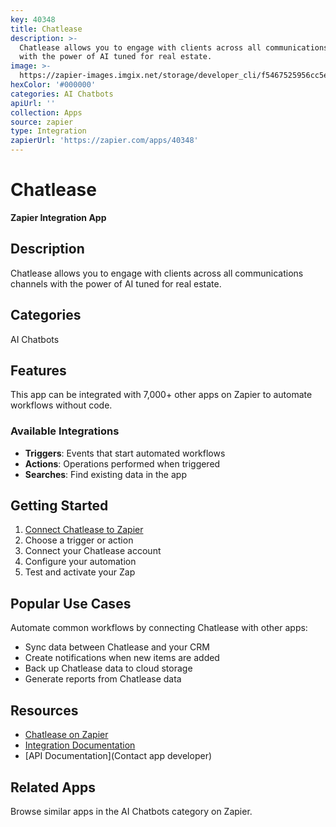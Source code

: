 ```yaml
---
key: 40348
title: Chatlease
description: >-
  Chatlease allows you to engage with clients across all communications channels
  with the power of AI tuned for real estate.
image: >-
  https://zapier-images.imgix.net/storage/developer_cli/f5467525956cc5e3b6626aa7296fd525.png?auto=format%2Ccompress&ixlib=python-3.0.0&q=50
hexColor: '#000000'
categories: AI Chatbots
apiUrl: ''
collection: Apps
source: zapier
type: Integration
zapierUrl: 'https://zapier.com/apps/40348'
---
```

# Chatlease

**Zapier Integration App**

## Description

Chatlease allows you to engage with clients across all communications channels with the power of AI tuned for real estate.

## Categories

AI Chatbots

## Features

This app can be integrated with 7,000+ other apps on Zapier to automate workflows without code.

### Available Integrations

- **Triggers**: Events that start automated workflows
- **Actions**: Operations performed when triggered
- **Searches**: Find existing data in the app

## Getting Started

1. [Connect Chatlease to Zapier](https://zapier.com/apps/40348)
2. Choose a trigger or action
3. Connect your Chatlease account
4. Configure your automation
5. Test and activate your Zap

## Popular Use Cases

Automate common workflows by connecting Chatlease with other apps:

- Sync data between Chatlease and your CRM
- Create notifications when new items are added
- Back up Chatlease data to cloud storage
- Generate reports from Chatlease data

## Resources

- [Chatlease on Zapier](https://zapier.com/apps/40348)
- [Integration Documentation](https://zapier.com/apps/40348/integrations)
- [API Documentation](Contact app developer)

## Related Apps

Browse similar apps in the AI Chatbots category on Zapier.
